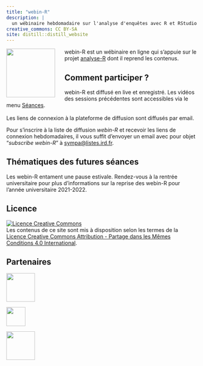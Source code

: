 ```yaml
---
title: "webin-R"
description: |
  un wébinaire hebdomadaire sur l'analyse d'enquêtes avec R et RStudio
creative_commons: CC BY-SA
site: distill::distill_website
---
```


![](images/webin-R.png){style="width: 128px; float:left; margin-right: 25px;"} webin-R est un wébinaire en ligne qui s'appuie sur le projet [analyse-R](https://larmarange.github.io/analyse-R/) dont il reprend les contenus.

## Comment participer ?

webin-R est diffusé en live et enregistré. Les vidéos des sessions précédentes sont accessibles via le menu [Séances](seances.html).

```{=html}
<script src="https://apis.google.com/js/platform.js"></script>
```
::: {style="margin: 0px 0 17px 0;"}
::: {.g-ytsubscribe data-channelid="UCF9ymC7Dpjwr0lge2QR_A5Q" data-layout="full" data-count="default"}
:::
:::

Les liens de connexion à la plateforme de diffusion sont diffusés par email.

Pour s'inscrire à la liste de diffusion *webin-R* et recevoir les liens de connexion hebdomadaires, il vous suffit d'envoyer un email avec pour objet <q>*subscribe webin-R*</q> à [sympa\@listes.ird.fr](mailto:sympa@listes.ird.fr?subject=subscribe%20webin-R).

## Thématiques des futures séances

Les webin-R entament une pause estivale. Rendez-vous à la rentrée universitaire pour plus d'informations sur la reprise des webin-R pour l'année universitaire 2021-2022.

## Licence

<a rel="license" href="http://creativecommons.org/licenses/by-sa/4.0/"><img src="https://i.creativecommons.org/l/by-sa/4.0/88x31.png" alt="Licence Creative Commons" style="border-width:0"/></a><br />Les contenus de ce site sont mis à disposition selon les termes de la <a rel="license" href="http://creativecommons.org/licenses/by-sa/4.0/">Licence Creative Commons Attribution - Partage dans les Mêmes Conditions 4.0 International</a>.

## Partenaires

<a href="https://www.ceped.org"><img src="images/logo_ceped.png" style="height:75px; width:auto;"/></a>

<a href="https://www.ird.fr"><img src="images/logo_ird.png" style="height:50px; width:auto;"/></a>

<a href="https://www.ecolehed.fr/"><img src="images/logo_hed.jpg" style="height:75px; width:auto;"/></a>
